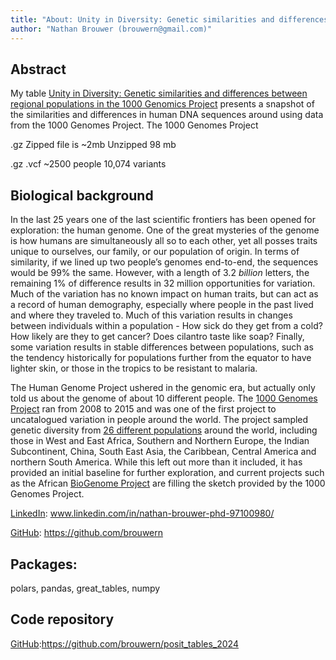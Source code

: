```yaml
---
title: "About: Unity in Diversity: Genetic similarities and differences between regional populations in the 1000 Genomics Project"
author: "Nathan Brouwer (brouwern@gmail.com)"
---
```


## Abstract

My table [Unity in Diversity: Genetic similarities and differences between regional populations in the 1000 Genomics Project](https://brouwern.github.io/posit_tables_2024/) presents a snapshot of the similarities and differences in human DNA sequences around using data from the 1000 Genomes Project. The 1000 Genomes Project

.gz Zipped file is \~2mb Unzipped 98 mb

.gz .vcf \~2500 people 10,074 variants

## Biological background

In the last 25 years one of the last scientific frontiers has been opened for exploration: the human genome. One of the great mysteries of the genome is how humans are simultaneously all so to each other, yet all posses traits unique to ourselves, our family, or our population of origin. In terms of similarity, if we lined up two people's genomes end-to-end, the sequences would be 99% the same. However, with a length of 3.2 *billion* letters, the remaining 1% of difference results in 32 million opportunities for variation. Much of the variation has no known impact on human traits, but can act as a record of human demography, especially where people in the past lived and where they traveled to. Much of this variation results in changes between individuals within a population - How sick do they get from a cold? How likely are they to get cancer? Does cilantro taste like soap? Finally, some variation results in stable differences between populations, such as the tendency historically for populations further from the equator to have lighter skin, or those in the tropics to be resistant to malaria.

The Human Genome Project ushered in the genomic era, but actually only told us about the genome of about 10 different people. The [1000 Genomes Project](https://en.wikipedia.org/wiki/1000_Genomes_Project) ran from 2008 to 2015 and was one of the first project to uncatalogued variation in people around the world. The project sampled genetic diversity from [26 different populations](https://en.wikipedia.org/wiki/1000_Genomes_Project#Human_genome_samples) around the world, including those in West and East Africa, Southern and Northern Europe, the Indian Subcontinent, China, South East Asia, the Caribbean, Central America and northern South America. While this left out more than it included, it has provided an initial baseline for further exploration, and current projects such as the African [BioGenome Project](https://africanbiogenome.org/) are filling the sketch provided by the 1000 Genomes Project.

[LinkedIn](https://www.linkedin.com/in/nathan-brouwer-phd-97100980/): [www.linkedin.com/in/nathan-brouwer-phd-97100980/](linkedin.com/in/nathan-brouwer-phd-97100980/)

[GitHub](https://github.com/brouwern): [https://github.com/brouwern](github.com/brouwern)

## Packages:

polars, pandas, great_tables, numpy

## Code repository

[GitHub](https://github.com/brouwern/posit_tables_2024):[https://github.com/brouwern/posit_tables_2024](github.com/brouwern/posit_tables_2024)
